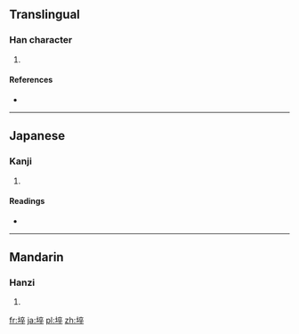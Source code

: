 ==Translingual==

===Han character===
{{Han char|rn=32|rad=土|as=08|sn=11|four=4014<sub>8</sub>|canj=土卜人十 (GYOJ)|ids=⿰[[土]][[卒]]}}

# {{defn|Han|sort=土08}}

====References====
* {{Han ref|kx=0230.280|dkj=05166|hdz=10456.100|uh=57E3|ud=22499|bh=D4BD|bd=54461}}

----

==Japanese==

===Kanji===
{{ja-kanji|grade=|rs=土08}}

# {{defn|lang=ja|sort=土08}}

====Readings====
* {{ja-readings|on=[[さい]] (sai), [[そつ]] (sotsu)|kun=[[かれつち]] (karetsuchi)}}

----

==Mandarin==

===Hanzi===
{{cmn-hanzi|pin=[[suì]] ([[sui4]])|wg=sui<sup>4</sup>}}

# {{defn|lang=cmn|sort=土08}}

[[fr:埣]]
[[ja:埣]]
[[pl:埣]]
[[zh:埣]]